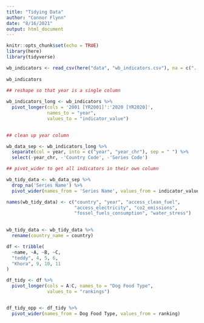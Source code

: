 ```yaml
---
title: "Tidying Data"
author: "Connor Flynn"
date: "8/16/2021"
output: html_document
---
```


```r
knitr::opts_chunk$set(echo = TRUE)
library(here)
library(tidyverse)
```

```r
wb_indicators <- read_csv(here("data", "wb_indicators.csv"), na = c("..", ""))
                          
wb_indicators                          
               
## reshape so that year is a single column

wb_indicators_long <- wb_indicators %>% 
  pivot_longer(cols = '2001 [YR2001]':'2020 [YR2020]',
               names_to = "year", 
               values_to = "indicator_value")

           
## clean up year column

wb_data_sep <- wb_indicators_long %>% 
  separate(col = year, into = c("year", "year_chr"), sep = " ") %>% 
  select(-year_chr, -'Country Code', -'Series Code')

```
```r
## pivot_wider to get all indicators in their own column

wb_tidy_data <- wb_data_sep %>% 
  drop_na('Series Name') %>% 
  pivot_wider(names_from = 'Series Name', values_from = indicator_value)

names(wb_tidy_data) <- c("country", "year", "access_clean_fuel",
                         "access_electricity", "co2_emissions", 
                         "fossel_fuels_consumption", "water_stress")
  

wb_tidy_data <- wb_tidy_data %>% 
  rename(country_name = country)

```






```r
df <- tribble(
  ~name, ~A, ~B, ~C, 
  "teddy", 4, 5, 6, 
  "Khora", 9, 10, 11
)

df_tidy <- df %>% 
  pivot_longer(cols = A:C, names_to = "Dog Food Type", 
               values_to = "rankings")


df_tidy_opp <- df_tidy %>% 
  pivot_wider(names_from = Dog Food Type, values_from = ranking)

```

